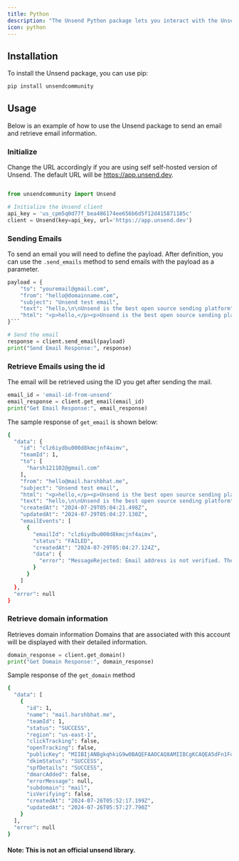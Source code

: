 ```yaml
---
title: Python
description: "The Unsend Python package lets you interact with the Unsend API to send and manage emails as well as domains. This is a quick guide on using the package to send emails and retrieve email information."
icon: python
---
```


## Installation
To install the Unsend package, you can use pip:

```bash 
pip install unsendcommunity
```

## Usage
Below is an example of how to use the Unsend package to send an email and retrieve email information.

### Initialize
Change the URL accordingly if you are using self self-hosted version of Unsend. The default URL will be https://app.unsend.dev.
```python

from unsendcommunity import Unsend

# Initialize the Unsend client
api_key = 'us_cpm5q0d77f_bea486174ee656b6d5f12d415871185c'
client = Unsend(key=api_key, url='https://app.unsend.dev')

```

### Sending Emails
To send an email you will need to define the payload. After definition, you can use the ```.send_emails``` method to send emails with the payload as a parameter.

```python
payload = {
    "to": "youremail@gmail.com",
    "from": "hello@domainname.com",
    "subject": "Unsend test email",
    "text": "hello,\n\nUnsend is the best open source sending platform",
    "html": "<p>hello,</p><p>Unsend is the best open source sending platform</p><p>check out <a href='https://unsend.dev'>unsend.dev</a></p>",
}```

# Send the email
response = client.send_email(payload)
print("Send Email Response:", response)
```
### Retrieve Emails using the id 
The email will be retrieved using the ID you get after sending the mail. 
```python
email_id = 'email-id-from-unsend'
email_response = client.get_email(email_id)
print("Get Email Response:", email_response)
```

The sample response of ``get_email`` is shown below:


```bash
{
  "data": {
    "id": "clz6iydbu000d8kmcjnf4aimv",
    "teamId": 1,
    "to": [
      "harsh121102@gmail.com"
    ],
    "from": "hello@mail.harshbhat.me",
    "subject": "Unsend test email",
    "html": "<p>hello,</p><p>Unsend is the best open source sending platform</p><p>check out <a href='https://unsend.dev'>unsend.dev</a></p>",
    "text": "hello,\n\nUnsend is the best open source sending platform",
    "createdAt": "2024-07-29T05:04:21.498Z",
    "updatedAt": "2024-07-29T05:04:27.130Z",
    "emailEvents": [
      {
        "emailId": "clz6iydbu000d8kmcjnf4aimv",
        "status": "FAILED",
        "createdAt": "2024-07-29T05:04:27.124Z",
        "data": {
          "error": "MessageRejected: Email address is not verified. The following identities failed the check in region US-EAST-1: harsh121102@gmail.com"
        }
      }
    ]
  },
  "error": null
}
```

### Retrieve domain information

Retrieves domain information 
Domains that are associated with this account will be displayed with their detailed information. 

```python
domain_response = client.get_domain()
print("Get Domain Response:", domain_response)
```

Sample response of the ``get_domain`` method

```bash
{
  "data": [
    {
      "id": 1,
      "name": "mail.harshbhat.me",
      "teamId": 1,
      "status": "SUCCESS",
      "region": "us-east-1",
      "clickTracking": false,
      "openTracking": false,
      "publicKey": "MIIBIjANBgkqhkiG9w0BAQEFAAOCAQ8AMIIBCgKCAQEA5dFn1FdRfU1243apb5aMtxVSihb0QJdoJopzr3JmKLQSsyrnwKdX7sfQ8v9Az0Xh0GTIyTUGVwHQdxM79gewSn7MyCVzteGBzoQMpuMzDaIoP5lprvxap1D1iosMJYztGdAM4694R+GuU+XSI/0OasDDlYYo7Ua8gYO8LLAHrxQrtvUOgCvbOQYfkz6zQUu9B0Zba+xNp04klHHcB32Ik2Tn6oWFTpvxbTpfFXOq94uB1TxqeBeEGAdMaQu/PpiB8eumKhxHwIA3vJeYfJ3YbLzI+NbnBAlAEMXOmrX59KvVaEKgtTHIQ//yT8gkDtasGvO6uengi8D53MkLO6/ScwIDAQAB",
      "dkimStatus": "SUCCESS",
      "spfDetails": "SUCCESS",
      "dmarcAdded": false,
      "errorMessage": null,
      "subdomain": "mail",
      "isVerifying": false,
      "createdAt": "2024-07-26T05:52:17.199Z",
      "updatedAt": "2024-07-26T05:57:27.790Z"
    }
  ],
  "error": null
}
```

#### Note: This is not an official unsend library.